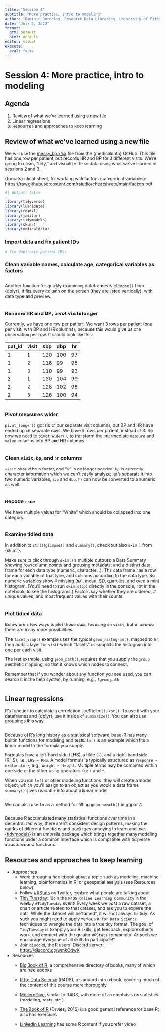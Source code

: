 ```yaml
---
title: "Session 4"
subtitle: "More practice, intro to modeling"
author: "Dominic Bordelon, Research Data Librarian, University of Pittsburgh Library System"
date: "July 5, 2022"
format: 
  gfm: default
  html: default
editor: visual
execute: 
  eval: false
---
```


# Session 4: More practice, intro to modeling

## Agenda

1.  Review of what we've learned using a new file
2.  Linear regressions
3.  Resources and approaches to keep learning

## Review of what we've learned using a new file

We will use the [messy_bp.xlsx](https://github.com/higgi13425/medicaldata#available-messy-datasets-beta) file from the {medicaldata} GitHub. This file has one row per patient, but records HR and BP for 3 different visits. We're going to clean, "tidy," and visualize these data using what we've learned in sessions 2 and 3.

{forcats} cheat sheet, for working with factors (categorical variables): <https://raw.githubusercontent.com/rstudio/cheatsheets/main/factors.pdf>

```r
#| output: false

library(tidyverse)
library(lubridate)
library(readxl)
library(janitor)
library(tidymodels)
library(skimr)
library(medicaldata)
```

### Import data and fix patient IDs

```r


# fix duplicate patient IDs:

```

### Clean variable names, calculate age, categorical variables as factors

```r

```

Another function for quickly examining dataframes is `glimpse()` from {dplyr}, it fits every column on the screen (they are listed vertically), with data type and preview.

```r

```

### Rename HR and BP; pivot visits longer

Currently, we have one row per patient. We want 3 rows per patient (one per visit, with BP and HR columns), because this would give us one observation per row. It should look like this:

| pat_id | visit | sbp | dbp | hr  |
|--------|-------|-----|-----|-----|
| 1      | 1     | 120 | 100 | 97  |
| 1      | 2     | 116 | 99  | 95  |
| 1      | 3     | 110 | 99  | 93  |
| 2      | 1     | 130 | 104 | 99  |
| 2      | 2     | 128 | 102 | 98  |
| 2      | 3     | 126 | 100 | 94  |

```r


```

### Pivot measures wider

`pivot_longer()` got rid of our separate visit columns, but BP and HR have ended up on separate rows. We have 6 rows per patient, instead of 3. So now we need to `pivot_wider()`, to transform the intermediate `measure` and `value` columns into BP and HR columns.

```r

```

### Clean `visit`, `bp`, and `hr` columns

`visit` should be a factor, and "v" is no longer needed. `bp` is currently character information which we can't easily analyze; let's separate it into two numeric variables, `sbp` and `dbp`. `hr` can now be converted to a numeric as well.

```r


```

### Recode `race`

We have multiple values for "White" which should be collapsed into one category.

```r


```

### Examine tidied data

In addition to `str()`/`glimpse()` and `summary()`, check out also `skim()` from {skimr}.

Make sure to click through `skim()`'s multiple outputs: a Data Summary showing row/column counts and grouping metadata; and a distinct data frame for each data type (numeric, character...). The data frame has a row for each variable of that type, and columns according to the data type. So numeric variables show \# missing (`NA`), mean, SD, quartiles, and even a mini histogram. (You'll need to run `skim(stop)` directly in the console, not in the notebook, to see the histograms.) Factors say whether they are ordered, \# unique values, and most frequent values with their counts.

```r


```

### Plot tidied data

Below are a few ways to plot these data, focusing on `visit`, but of course there are many more possibilities.

The `facet_wrap()` example uses the typical `geom_histogram()`, mapped to `hr`, then adds a layer for `visit` which "facets" or subplots the histogram into one per each visit.

The last example, using `geom_path()`, requires that you supply the `group` aesthetic mapping, so that it knows which nodes to connect.

Remember that if you wonder about any function you see used, you can search it in the help system, by running, e.g., `?geom_path`

```r


```

## Linear regressions

R's function to calculate a correlation coefficient is `cor()`. To use it with your dataframes and {dplyr}, use it inside of `summarize()`. You can also use groupings this way.

```r

```

Because of R's long history as a statistical software, base-R has many builtin functions for modeling and tests. `lm()` is an example which fits a linear model to the formula you supply.

Formulas have a left-hand side (LHS), a tilde (`~`), and a right-hand side (RHS), i.e., `LHS ~ RHS`. A model formula is typically structured as `response ~ explanatory`, e.g., `Weight ~ Height`. Multiple terms may be combined within one side or the other using operators like `+` and `*`.

When you run `lm()` or other modeling functions, they will create a model object, which you'll assign to an object as you would a data frame. `summary()` gives readable info about a linear model.

```r

```

We can also use `lm` as a method for fitting `geom_smooth()` in ggplot2:

```r

```

Because R accumulated many statistical functions over time in a decentralized way, there aren't consistent design patterns, making the quirks of different functions and packages annoying to learn and use. {[tidymodels](https://www.tidymodels.org/)} is an umbrella package which brings together many modeling functions under a common interface which is compatible with tidyverse structures and functions.

## Resources and approaches to keep learning

-   Approaches
    -   Work through a free ebook about a topic such as modeling, machine learning, bioinformatics in R, or geospatial analysis (see Resources below)
    -   Follow [#RStats](https://twitter.com/hashtag/rstats) on Twitter, explore what people are talking about
    -   [Tidy Tuesday](https://github.com/rfordatascience/tidytuesday): "Join the `R4DS Online Learning Community` in the weekly `#TidyTuesday` event! Every week we post a raw dataset, a chart or article related to that dataset, and ask you to explore the data. While the dataset will be"tamed", it will not always be tidy! As such you might need to apply various `R for Data Science` techniques to wrangle the data into a true tidy format. The goal of `TidyTuesday` is to apply your R skills, get feedback, explore other's work, and connect with the greater `#RStats` community! As such we encourage everyone of all skills to participate!"
    -   Join `discoRd`, the R users' Discord server: <https://discord.gg/wmkCdwK>
-   Resources
    -   [Big Book of R](https://www.bigbookofr.com/), a comprehensive directory of books, many of which are free ebooks

    -   [R for Data Science](https://r4ds.had.co.nz/) (R4DS), a standard intro ebook, covering much of the content of this course more thoroughly

    -   [ModernDive](https://moderndive.com/), similar to R4DS, with more of an emphasis on statistics (modeling, tests, etc.)

    -   [The Book of R](https://pitt.primo.exlibrisgroup.com/permalink/01PITT_INST/i25aoe/cdi_safari_books_v2_9781492017486) (Davies, 2016) is a good general reference for base R; also has exercises

    -   [LinkedIn Learning](https://www.technology.pitt.edu/services/ondemand-training-linkedin-learning) has some R content if you prefer video
